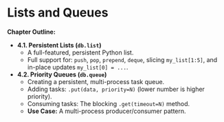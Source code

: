 # Lists and Queues

**Chapter Outline:**

* **4.1. Persistent Lists (`db.list`)**
    * A full-featured, persistent Python list.
    * Full support for: `push`, `pop`, `prepend`, `deque`, slicing `my_list[1:5]`, and in-place updates `my_list[0] = ...`.
* **4.2. Priority Queues (`db.queue`)**
    * Creating a persistent, multi-process task queue.
    * Adding tasks: `.put(data, priority=N)` (lower number is higher priority).
    * Consuming tasks: The blocking `.get(timeout=N)` method.
    * **Use Case:** A multi-process producer/consumer pattern.
